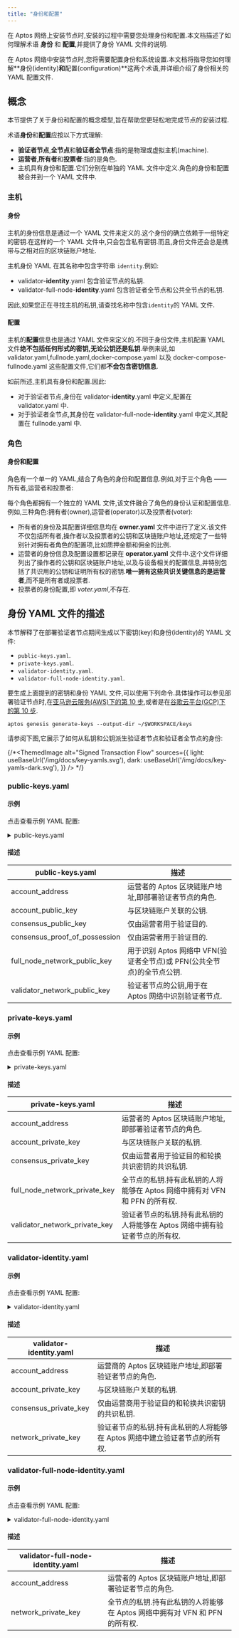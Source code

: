 ```yaml
---
title: "身份和配置"
---
```






在 Aptos 网络上安装节点时,安装的过程中需要您处理身份和配置.本文档描述了如何理解术语 **身份** 和 **配置**,并提供了身份 YAML 文件的说明.

在 Aptos 网络中安装节点时,您将需要配置身份和系统设置.本文档将指导您如何理解**身份(identity)**和**配置(configuration)**这两个术语,并详细介绍了身份相关的 YAML 配置文件.

## 概念

本节提供了关于身份和配置的概念模型,旨在帮助您更轻松地完成节点的安装过程.

术语**身份**和**配置**应按以下方式理解:

- **验证者节点**,**全节点**和**验证者全节点**:指的是物理或虚拟主机(machine).
- **运营者**,**所有者**和**投票者**:指的是角色.
- 主机具有身份和配置.它们分别在单独的 YAML 文件中定义.角色的身份和配置被合并到一个 YAML 文件中.

### 主机

#### 身份

主机的身份信息是通过一个 YAML 文件来定义的.这个身份的确立依赖于一组特定的密钥.在这样的一个 YAML 文件中,只会包含私有密钥.而且,身份文件还会总是携带与之相对应的区块链账户地址.

主机身份 YAML 在其名称中包含字符串 `identity`.例如:

- validator-**identity**.yaml 包含验证节点的私钥.
- validator-full-node-**identity**.yaml 包含验证者全节点和公共全节点的私钥.

因此,如果您正在寻找主机的私钥,请查找名称中包含`identity`的 YAML 文件.

#### 配置

主机的**配置**信息也是通过 YAML 文件来定义的.不同于身份文件,主机配置 YAML 文件**绝不包括任何形式的密钥,无论公钥还是私钥**.举例来说,如 validator.yaml,fullnode.yaml,docker-compose.yaml 以及 docker-compose-fullnode.yaml 这些配置文件,它们都**不会包含密钥信息**.

如前所述,主机具有身份和配置.因此:

- 对于验证者节点,身份在 validator-**identity**.yaml 中定义,配置在 validator.yaml 中.
- 对于验证者全节点,其身份在 validator-full-node-**identity**.yaml 中定义,其配置在 fullnode.yaml 中.

### 角色

#### 身份和配置

角色有一个单一的 YAML,结合了角色的身份和配置信息.例如,对于三个角色 —— 所有者,运营者和投票者:

每个角色都拥有一个独立的 YAML 文件,该文件融合了角色的身份认证和配置信息.例如,三种角色:拥有者(owner),运营者(operator)以及投票者(voter):

- 所有者的身份及其配置详细信息均在 **owner.yaml** 文件中进行了定义.该文件不仅包括所有者,操作者以及投票者的公钥和区块链账户地址,还规定了一些特别针对拥有者角色的配置项,比如质押金额和佣金的比例.
- 运营者的身份信息及配置设置都记录在 **operator.yaml** 文件中.这个文件详细列出了操作者的公钥和区块链账户地址,以及与设备相关的配置信息,并特别包括了共识用的公钥和证明所有权的密钥.**唯一拥有这些共识关键信息的是运营者**,而不是所有者或投票者.
- 投票者的身份配置,即 _voter.yaml_,不存在.

## 身份 YAML 文件的描述

本节解释了在部署验证者节点期间生成以下密钥(key)和身份(identity)的 YAML 文件:

- `public-keys.yaml`.
- `private-keys.yaml`.
- `validator-identity.yaml`.
- `validator-full-node-identity.yaml`.

要生成上面提到的密钥和身份 YAML 文件,可以使用下列命令.具体操作可以参见部署验证节点时,在[亚马逊云服务(AWS)下的第 10 步](/zh/network/nodes/validator-node/deploy-nodes/using-aws),或者是在[谷歌云平台(GCP)下的第 10 步](/zh/network/nodes/full-node/deployments/using-gcp).

```shellscript filename="Terminal"
aptos genesis generate-keys --output-dir ~/$WORKSPACE/keys
```

请参阅下图,它展示了如何从私钥和公钥派生验证者节点和验证者全节点的身份:

{/*<ThemedImage
  alt="Signed Transaction Flow"
  sources={{
    light: useBaseUrl('/img/docs/key-yamls.svg'),
    dark: useBaseUrl('/img/docs/key-yamls-dark.svg'),
  }}
  /> */}

### public-keys.yaml

#### 示例

点击查看示例 YAML 配置:

<details>
  <summary>public-keys.yaml</summary>

  ```yaml
  ---
  account_address: a5a643aa695fc5f34927386c8d767cddcc0607933f40c89a7ad78de7804965b8
  account_public_key: "0x9ccfc50f334064e1b24455029a5bc1646a2c4dd2b1433de1364470692ba6b99b"
  consensus_public_key: "0xa7e8334381d9f80d33d70da543aea22c87fe9862ab7df5cbef9ee11b5285b89c56e0e7a3a78c1561833b2d6fa4d9d4bf"
  consensus_proof_of_possession: "0xa51dfd1734e581df99c4c637324ee38c3e48e51c61c1e1dd03bd5a84cf1cd5b2fa00e976b9a9ea0e0908f0d53085318c03f24de3ebf86b07ff883effe0142e0d3f24c7c1e36dd198ea4d8eb6f5c5a2f3a188de22720bd1914a9effa6f595de38"
  full_node_network_public_key: "0xa6845691a00d6cfdaa9823c4d12b2b5e13d2ecfdc3049d0f2838c805bfd01633"
  validator_network_public_key: "0x71f2642aeaa6cbfacf75663cf14d2f6e9e1bd890f9bc1c96900fd225cce01836"
  ```
</details>

#### 描述

| public-keys.yaml              | 描述                                            |
| ----------------------------- | --------------------------------------------- |
| account_address               | 运营者的 Aptos 区块链账户地址,即部署验证者节点的角色.               |
| account_public_key            | 与区块链账户关联的公钥.                                  |
| consensus_public_key          | 仅由运营者用于验证目的.                                  |
| consensus_proof_of_possession | 仅由运营者用于验证目的.                                  |
| full_node_network_public_key  | 用于识别 Aptos 网络中 VFN(验证者全节点)或 PFN(公共全节点)的全节点公钥. |
| validator_network_public_key  | 验证者节点的公钥,用于在 Aptos 网络中识别验证者节点.                |

### private-keys.yaml

#### 示例

点击查看示例 YAML 配置:

<details>
  <summary>private-keys.yaml</summary>

  ```yaml
  ---
  account_address: a5a643aa695fc5f34927386c8d767cddcc0607933f40c89a7ad78de7804965b8
  account_private_key: "0x80478d60a52f54a88e7095abf48b1f4294a335b30f1066cd73768b9b789e833f"
  consensus_private_key: "0x4aedda33ef3fd71243eb2a926307d8826c95b9939f88e753d62d9bc577e99916"
  full_node_network_private_key: "0x689c11c6e5405219b5eae1312086c801e3a044946afc74429e5157b46fb65b61"
  validator_network_private_key: "0xa03ec46b24f2f1066d7980dc13b4baf722ba60c367e498e47a657ba0815adb58"
  ```
</details>

#### 描述

| private-keys.yaml             | 描述                                              |
| ----------------------------- | ----------------------------------------------- |
| account_address               | 运营者的 Aptos 区块链账户地址,即部署验证者节点的角色.                 |
| account_private_key           | 与区块链账户关联的私钥.                                    |
| consensus_private_key         | 仅由运营者用于验证目的和轮换共识密钥的共识私钥.                        |
| full_node_network_private_key | 全节点的私钥.持有此私钥的人将能够在 Aptos 网络中拥有对 VFN 和 PFN 的所有权. |
| validator_network_private_key | 验证者节点的私钥.持有此私钥的人将能够在 Aptos 网络中拥有验证者节点的所有权.      |

### validator-identity.yaml

#### 示例

点击查看示例 YAML 配置:

<details>
  <summary>validator-identity.yaml</summary>

  ```yaml
  ---
  account_address: a5a643aa695fc5f34927386c8d767cddcc0607933f40c89a7ad78de7804965b8
  account_private_key: "0x80478d60a52f54a88e7095abf48b1f4294a335b30f1066cd73768b9b789e833f"
  consensus_private_key: "0x4aedda33ef3fd71243eb2a926307d8826c95b9939f88e753d62d9bc577e99916"
  network_private_key: "0xa03ec46b24f2f1066d7980dc13b4baf722ba60c367e498e47a657ba0815adb58"
  ```
</details>

#### 描述

| validator-identity.yaml | 描述                                         |
| ----------------------- | ------------------------------------------ |
| account_address         | 运营商的 Aptos 区块链账户地址,即部署验证者节点的角色.            |
| account_private_key     | 与区块链账户关联的私钥.                               |
| consensus_private_key   | 仅由运营商用于验证目的和轮换共识密钥的共识私钥.                   |
| network_private_key     | 验证者节点的私钥.持有此私钥的人将能够在 Aptos 网络中建立验证者节点的所有权. |

### validator-full-node-identity.yaml

#### 示例

点击查看示例 YAML 配置:

<details>
  <summary>validator-full-node-identity.yaml</summary>

  ```yaml
  ---
  account_address: a5a643aa695fc5f34927386c8d767cddcc0607933f40c89a7ad78de7804965b8
  network_private_key: "0x689c11c6e5405219b5eae1312086c801e3a044946afc74429e5157b46fb65b61"
  ```
</details>

#### 描述

| validator-full-node-identity.yaml | 描述                                              |
| --------------------------------- | ----------------------------------------------- |
| account_address                   | 运营者的 Aptos 区块链账户地址,即部署验证者节点的角色.                 |
| network_private_key               | 全节点的私钥.持有此私钥的人将能够在 Aptos 网络中拥有对 VFN 和 PFN 的所有权. |
